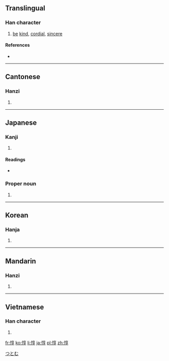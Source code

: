 ==Translingual==

===Han character===
{{Han char|rn=61|rad=心|as=08|sn=11|four=9004<sub>7</sub>|canj=心卜口木 (PYRD)|ids=⿰[[忄]][[享]]}}

# [[be]] [[kind]], [[cordial]], [[sincere]]

====References====
* {{Han ref|kx=0390.010|dkj=10759|dj=0724.020|hdz=42318.040|uh=60C7|ud=24775|bh=B1AC|bd=45484}}

----

==Cantonese==

===Hanzi===
{{yue-hanzi|jyut=[[deon1]]|y=deun1}}

# {{defn|lang=yue|sort=心08}}

----

==Japanese==

===Kanji===
{{ja-kanji|grade=|rs=心08}}

# {{defn|lang=ja|sort=心08}}

====Readings====
* {{ja-readings|on=[[とん]] (ton), [[じゅん]] (jun)|kun=[[あつい]] (atsui), [[まこと]] (makoto)}}

===Proper noun===
{{ja-pos|k|proper|hira=つとむ|rom=Tsutomu}}

# {{given name|male|lang=ja}}

[[Category:Japanese male given names|つとむ]]

----

==Korean==

===Hanja===
{{ko-hanja|hangeul=돈|eumhun=|rv=don|mr=ton|y=ton}}

# {{defn|lang=ko|sort=心08}}

----

==Mandarin==

===Hanzi===
{{cmn-hanzi|pin=[[dūn]] ([[dun1]])|wg=tun<sup>1</sup>}}

# {{defn|lang=cmn|sort=心08}}

----

==Vietnamese==

===Han character===
{{vi-readings|rs=心08| hanviet = đôn}}

# {{defn|lang=vi|sort=心08}}

[[fr:惇]]
[[ko:惇]]
[[li:惇]]
[[ja:惇]]
[[pl:惇]]
[[zh:惇]]